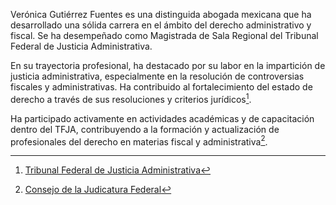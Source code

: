 Verónica Gutiérrez Fuentes es una distinguida abogada mexicana que ha desarrollado una sólida carrera en el ámbito del derecho administrativo y fiscal. Se ha desempeñado como Magistrada de Sala Regional del Tribunal Federal de Justicia Administrativa.

En su trayectoria profesional, ha destacado por su labor en la impartición de justicia administrativa, especialmente en la resolución de controversias fiscales y administrativas. Ha contribuido al fortalecimiento del estado de derecho a través de sus resoluciones y criterios jurídicos[^tfja].

Ha participado activamente en actividades académicas y de capacitación dentro del TFJA, contribuyendo a la formación y actualización de profesionales del derecho en materias fiscal y administrativa[^cjf].

[^tfja]: [Tribunal Federal de Justicia Administrativa](https://www.tfja.gob.mx)

[^cjf]: [Consejo de la Judicatura Federal](https://www.cjf.gob.mx)
